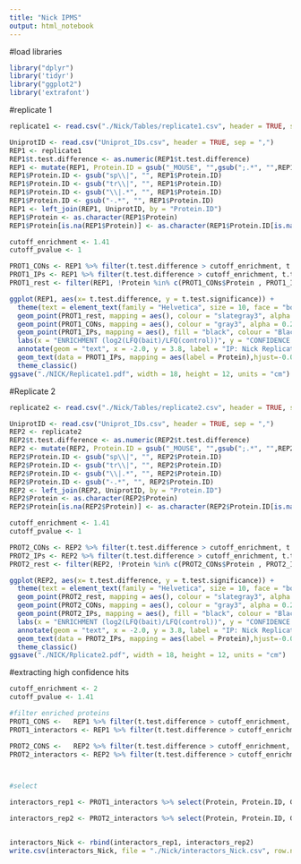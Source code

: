 ```yaml
---
title: "Nick IPMS"
output: html_notebook
---
```


#load libraries
```r
library("dplyr")
library('tidyr')
library("ggplot2")
library('extrafont')
```

#replicate 1
```r
replicate1 <- read.csv("./Nick/Tables/replicate1.csv", header = TRUE, sep = ",")

UniprotID <- read.csv("Uniprot_IDs.csv", header = TRUE, sep = ",")
REP1 <- replicate1
REP1$t.test.difference <- as.numeric(REP1$t.test.difference)
REP1 <- mutate(REP1, Protein.ID = gsub("_MOUSE", "",gsub(";.*", "",REP1$Majority.protein.IDs)))
REP1$Protein.ID <- gsub("sp\\|", "", REP1$Protein.ID)
REP1$Protein.ID <- gsub("tr\\|", "", REP1$Protein.ID)
REP1$Protein.ID <- gsub("\\|.*", "", REP1$Protein.ID)
REP1$Protein.ID <- gsub("-.*", "", REP1$Protein.ID)
REP1 <- left_join(REP1, UniprotID, by = "Protein.ID")
REP1$Protein <- as.character(REP1$Protein)
REP1$Protein[is.na(REP1$Protein)] <- as.character(REP1$Protein.ID[is.na(REP1$Protein)])

cutoff_enrichment <- 1.41
cutoff_pvalue <- 1

PROT1_CONs <- REP1 %>% filter(t.test.difference > cutoff_enrichment, t.test.significance > cutoff_pvalue, substr(Protein,1,4) == "CON_" | pathway == "contaminant")
PROT1_IPs <- REP1 %>% filter(t.test.difference > cutoff_enrichment, t.test.significance > cutoff_pvalue, !Protein %in% c(PROT1_CONs$Protein))
PROT1_rest <- filter(REP1, !Protein %in% c(PROT1_CONs$Protein , PROT1_IPs$Protein))

ggplot(REP1, aes(x= t.test.difference, y = t.test.significance)) +
  theme(text = element_text(family = "Helvetica", size = 10, face = "bold"), axis.text = element_text(face = "bold", angle = 0), axis.title = element_text(face = "bold"), legend.position = "none") +
  geom_point(PROT1_rest, mapping = aes(), colour = "slategray3", alpha = 0.5) +
  geom_point(PROT1_CONs, mapping = aes(), colour = "gray3", alpha = 0.2) +
  geom_point(PROT1_IPs, mapping = aes(), fill = "black", colour = "Black",  alpha = 0.7, shape = 21, size = 2) +
  labs(x = "ENRICHMENT (log2(LFQ(bait)/LFQ(control))", y = "CONFIDENCE (-log10(p-value)") +
  annotate(geom = "text", x = -2.0, y = 3.8, label = "IP: Nick Replicate 1\nn=2") +
  geom_text(data = PROT1_IPs, mapping = aes(label = Protein),hjust=-0.06, vjust=1.2, units = "pt", alpha = 0.5) +
  theme_classic() 
ggsave("./NICK/Replicate1.pdf", width = 18, height = 12, units = "cm")
```

#Replicate 2
```r
replicate2 <- read.csv("./Nick/Tables/replicate2.csv", header = TRUE, sep = ",")

UniprotID <- read.csv("Uniprot_IDs.csv", header = TRUE, sep = ",")
REP2 <- replicate2
REP2$t.test.difference <- as.numeric(REP2$t.test.difference)
REP2 <- mutate(REP2, Protein.ID = gsub("_MOUSE", "",gsub(";.*", "",REP2$Majority.protein.IDs)))
REP2$Protein.ID <- gsub("sp\\|", "", REP2$Protein.ID)
REP2$Protein.ID <- gsub("tr\\|", "", REP2$Protein.ID)
REP2$Protein.ID <- gsub("\\|.*", "", REP2$Protein.ID)
REP2$Protein.ID <- gsub("-.*", "", REP2$Protein.ID)
REP2 <- left_join(REP2, UniprotID, by = "Protein.ID")
REP2$Protein <- as.character(REP2$Protein)
REP2$Protein[is.na(REP2$Protein)] <- as.character(REP2$Protein.ID[is.na(REP2$Protein)])

cutoff_enrichment <- 1.41
cutoff_pvalue <- 1

PROT2_CONs <- REP2 %>% filter(t.test.difference > cutoff_enrichment, t.test.significance > cutoff_pvalue, substr(Protein,1,4) == "CON_" | pathway == "contaminant")
PROT2_IPs <- REP2 %>% filter(t.test.difference > cutoff_enrichment, t.test.significance > cutoff_pvalue, !Protein %in% c(PROT2_CONs$Protein))
PROT2_rest <- filter(REP2, !Protein %in% c(PROT2_CONs$Protein , PROT2_IPs$Protein))

ggplot(REP2, aes(x= t.test.difference, y = t.test.significance)) +
  theme(text = element_text(family = "Helvetica", size = 10, face = "bold"), axis.text = element_text(face = "bold", angle = 0), axis.title = element_text(face = "bold"), legend.position = "none") +
  geom_point(PROT2_rest, mapping = aes(), colour = "slategray3", alpha = 0.5) +
  geom_point(PROT2_CONs, mapping = aes(), colour = "gray3", alpha = 0.2) +
  geom_point(PROT2_IPs, mapping = aes(), fill = "black", colour = "Black",  alpha = 0.7, shape = 21, size = 2) +
  labs(x = "ENRICHMENT (log2(LFQ(bait)/LFQ(control))", y = "CONFIDENCE (-log10(p-value)") +
  annotate(geom = "text", x = -2.0, y = 3.8, label = "IP: Nick Replicate 1\nn=2") +
  geom_text(data = PROT2_IPs, mapping = aes(label = Protein),hjust=-0.06, vjust=1.2, units = "pt", alpha = 0.5) +
  theme_classic() 
ggsave("./NICK/Rplicate2.pdf", width = 18, height = 12, units = "cm")
```

#extracting high confidence hits
```r
cutoff_enrichment <- 2
cutoff_pvalue <- 1.41

#filter enriched proteins
PROT1_CONS <-   REP1 %>% filter(t.test.difference > cutoff_enrichment, t.test.significance > cutoff_pvalue, substr(Protein,1,4) == "CON_" | pathway == "contaminant")
PROT1_interactors <- REP1 %>% filter(t.test.difference > cutoff_enrichment & t.test.significance > cutoff_pvalue & !Protein %in% c(PROT1_CONS$Protein))

PROT2_CONS <-   REP2 %>% filter(t.test.difference > cutoff_enrichment, t.test.significance > cutoff_pvalue, substr(Protein,1,4) == "CON_" | pathway == "contaminant")
PROT2_interactors <- REP2 %>% filter(t.test.difference > cutoff_enrichment & t.test.significance > cutoff_pvalue & !Protein %in% c(PROT2_CONS$Protein))



#select

interactors_rep1 <- PROT1_interactors %>% select(Protein, Protein.ID, Gene, pathway, Majority.protein.IDs, Protein.IDs, Enrichment.log2 = t.test.difference, Confidence.neglog10pvalue = t.test.significance) %>% mutate(Condition = "Replicate 1")

interactors_rep2 <- PROT2_interactors %>% select(Protein, Protein.ID, Gene, pathway, Majority.protein.IDs, Protein.IDs, Enrichment.log2 = t.test.difference, Confidence.neglog10pvalue = t.test.significance) %>% mutate(Condition = "Replicate 2")


interactors_Nick <- rbind(interactors_rep1, interactors_rep2)
write.csv(interactors_Nick, file = "./Nick/interactors_Nick.csv", row.names = FALSE)
```
